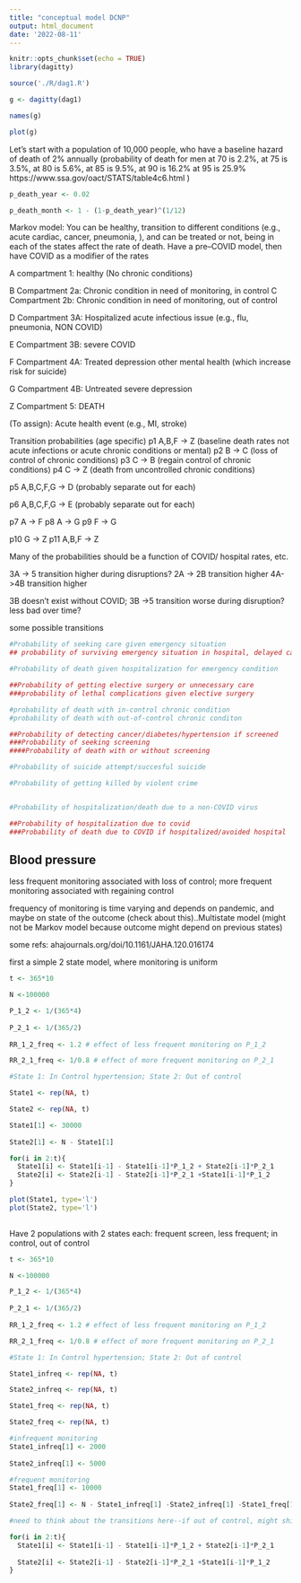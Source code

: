 ```yaml
---
title: "conceptual model DCNP"
output: html_document
date: '2022-08-11'
---
```



 
 


```r
knitr::opts_chunk$set(echo = TRUE)
library(dagitty)
```

```r
source('./R/dag1.R')

g <- dagitty(dag1)

names(g)

plot(g)
```


Let's start with a population of 10,000 people, who have a baseline hazard of death of 2% annually (probability of death for men at 70 is 2.2%, at 75 is 3.5%, at 80 is 5.6%, at 85 is 9.5%, at 90 is 16.2% at 95 is 25.9% https://www.ssa.gov/oact/STATS/table4c6.html )
```r
p_death_year <- 0.02

p_death_month <- 1 - (1-p_death_year)^(1/12)


```

Markov model:
You can be healthy, transition to different conditions (e.g., acute cardiac, cancer, pneumonia,  ), and can be treated or not, being in each of the states affect the rate of death. Have a pre--COVID model, then have COVID as a modifier of the rates

A compartment 1: healthy (No chronic conditions)

B Compartment 2a: Chronic condition in need of monitoring, in control
C Compartment 2b: Chronic condition in need of monitoring, out of control

D Compartment 3A: Hospitalized acute infectious issue (e.g., flu, pneumonia, NON COVID)

E Compartment 3B: severe COVID


F Compartment 4A: Treated depression other mental health (which increase risk for suicide)

G Compartment 4B: Untreated severe depression

Z Compartment 5: DEATH

(To assign):
Acute health event (e.g., MI, stroke)


Transition probabilities (age specific)
p1 A,B,F -> Z (baseline death rates not acute infections or acute chronic conditions or mental)
p2 B -> C (loss of control of chronic conditions)
p3 C -> B (regain control of chronic conditions)
p4 C -> Z (death from uncontrolled chronic conditions)

p5 A,B,C,F,G -> D (probably separate out for each)

p6 A,B,C,F,G -> E (probably separate out for each)

p7 A -> F
p8 A -> G
p9 F -> G

p10 G -> Z
p11 A,B,F -> Z

Many of the probabilities should be a function of COVID/ hospital rates, etc.

3A -> 5 transition higher during disruptions?
2A -> 2B transition higher
4A->4B transition higher

3B doesn't exist without COVID; 3B ->5 transition worse during disruption? less bad over time? 

some possible transitions




```r

#Probability of seeking care given emergency situation
## probability of surviving emergency situation in hospital, delayed care

#Probability of death given hospitalization for emergency condition

##Probability of getting elective surgery or unnecessary care
###probability of lethal complications given elective surgery

#probability of death with in-control chronic condition
#probability of death with out-of-control chronic conditon

##Probability of detecting cancer/diabetes/hypertension if screened
###Probability of seeking screening
####Probability of death with or without screening

#Probability of suicide attempt/succesful suicide

#Probability of getting killed by violent crime


#Probability of hospitalization/death due to a non-COVID virus

##Probability of hospitalization due to covid
###Probability of death due to COVID if hospitalized/avoided hospital

```

## Blood pressure

less frequent monitoring associated with loss of control; more frequent monitoring associated with regaining control

frequency of monitoring is time varying and depends on pandemic, and maybe on state of the outcome (check about this)..Multistate model (might not be Markov model because outcome might depend on previous states)

some refs:
ahajournals.org/doi/10.1161/JAHA.120.016174


first a simple 2 state model, where monitoring is uniform
```r
t <- 365*10

N <-100000

P_1_2 <- 1/(365*4)
  
P_2_1 <- 1/(365/2)
  
RR_1_2_freq <- 1.2 # effect of less frequent monitoring on P_1_2

RR_2_1_freq <- 1/0.8 # effect of more frequent monitoring on P_2_1

#State 1: In Control hypertension; State 2: Out of control 

State1 <- rep(NA, t)

State2 <- rep(NA, t)

State1[1] <- 30000
  
State2[1] <- N - State1[1]

for(i in 2:t){
  State1[i] <- State1[i-1] - State1[i-1]*P_1_2 + State2[i-1]*P_2_1
  State2[i] <- State2[i-1] - State2[i-1]*P_2_1 +State1[i-1]*P_1_2
}

plot(State1, type='l')
plot(State2, type='l')
  

```
Have 2 populations with 2 states each:
frequent screen, less frequent; in control, out of control

```r

t <- 365*10

N <-100000

P_1_2 <- 1/(365*4)
  
P_2_1 <- 1/(365/2)
  
RR_1_2_freq <- 1.2 # effect of less frequent monitoring on P_1_2

RR_2_1_freq <- 1/0.8 # effect of more frequent monitoring on P_2_1

#State 1: In Control hypertension; State 2: Out of control 

State1_infreq <- rep(NA, t)

State2_infreq <- rep(NA, t)

State1_freq <- rep(NA, t)

State2_freq <- rep(NA, t)

#infrequent monitoring
State1_infreq[1] <- 2000
  
State2_infreq[1] <- 5000

#frequent monitoring
State1_freq[1] <- 10000
  
State2_freq[1] <- N - State1_infreq[1] -State2_infreq[1] -State1_freq[1]

#need to think about the transitions here--if out of control, might shift to more frequent monitoring.

for(i in 2:t){
  State1[i] <- State1[i-1] - State1[i-1]*P_1_2 + State2[i-1]*P_2_1
  
  State2[i] <- State2[i-1] - State2[i-1]*P_2_1 +State1[i-1]*P_1_2
}

```

